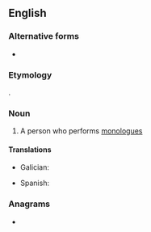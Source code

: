==English==
{{wikipedia}}

===Alternative forms===
* {{l|en|monologuist}}

===Etymology===
{{suffix|en|monolog|ist}}.

===Noun===
{{en-noun}}

# A person who performs [[monologue]]s

====Translations====
{{trans-top|}}
* Galician: {{t|gl|monologuista|m|f}}
{{trans-mid}}
* Spanish: {{t|es|monologuista|m|f}}
{{trans-bottom}}

===Anagrams===
* {{anagrams|en|a=gilmnooost|nomologist|ontologism}}